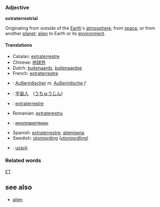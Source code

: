 ===Adjective===
'''extraterrestrial'''

Originating from outside of the [[Earth]]'s [[atmosphere]], from [[space]], or from another [[planet]]; [[alien]] to Earth or its [[environment]].

====Translations====
*Catalan: [[extraterrestre]] 
*Chinese: [[地球外]]
*Dutch: [[buitenaards]], [[buitenaardse]]
*French: [[extraterrestre]]
*{{de}}: [[Außerirdischer]] ''m'', [[Außerirdische]] ''f''
*{{ja}}: [[宇宙人]]　([[うちゅうじん]])
*{{pt}}: [[extraterrestre]]
*Romanian: [[extraterestru]]
*{{ru}}: [[инопланетянин]]
*Spanish: [[extraterrestre]]; [[alienígena]]
*Swedish: [[utomjording]] ([[utomjordling]])
*{{tr}}: [[uzaylı]]

===Related words===
[[ET]]

==see also==
*[[alien]]